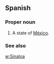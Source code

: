==Spanish==

===Proper noun===
{{es-proper noun}}

# A state of [[México]].

===See also===
[[w:Sinaloa]]